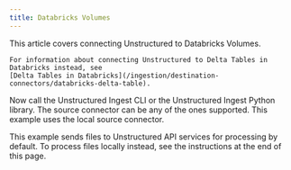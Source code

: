 ```yaml
---
title: Databricks Volumes
---
```


<Note>
    This article covers connecting Unstructured to Databricks Volumes.
    
    For information about connecting Unstructured to Delta Tables in Databricks instead, see 
    [Delta Tables in Databricks](/ingestion/destination-connectors/databricks-delta-table).
</Note>


<SharedDatabricksVolumes />

Now call the Unstructured Ingest CLI or the Unstructured Ingest Python library.  The source connector can be any of the ones supported. This example uses the local source connector.

This example sends files to Unstructured API services for processing by default. To process files locally instead, see the instructions at the end of this page.


<CodeGroup>
  <DatabricksVolumesAPISh />
  <DatabricksVolumesAPIPyV2 />
  <DatabricksVolumesAPIPyV1 />
</CodeGroup>


<SharedPartitionByAPIOSS/>
